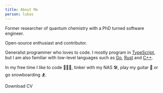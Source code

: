 ```yaml
---
title: About Me
person: lukas
---
```



Former researcher of quantum chemistry with a PhD turned software engineer.

Open-source enthusiast and contributor.

Generalist programmer who loves to code. I mostly program in [TypeScript](https://www.typescriptlang.org/), but I am 
also familiar with low-level languages such as [Go](https://go.dev), [Rust](https://www.rust-lang.org/) and 
[C++](https://cplusplus.com).

In my free time I like to code 🧑🏻‍💻, tinker with my NAS 🛠️, play my guitar 🎸 or go snowboarding 🏂.

<AppLink as="a" href="/cv.pdf" title="Download CV" class="group w-fit not-prose text-base mx-auto">
  <IconDownload class="group-hover:-translate-y-1 group-hover:-rotate-12 transition-transform" /><span>Download CV</span>
</AppLink>
